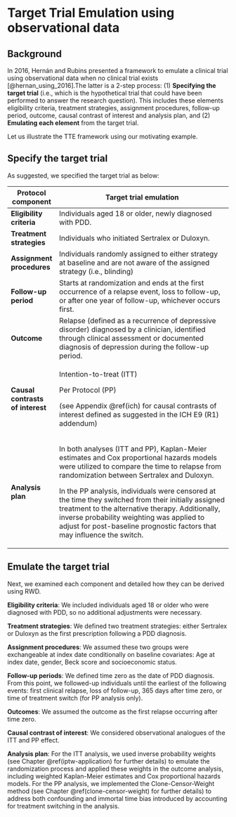 # Target Trial Emulation using observational data {#target-trial-emulation}

## Background

In 2016, Hernán and Rubins presented a framework to emulate a clinical trial using observational data when no clinical trial exists [@hernan_using_2016].The latter is a 2-step process: (1) **Specifying the target trial** (i.e., which is the hypothetical trial that could have been performed to answer the research question). This includes these elements eligibility criteria, treatment strategies, assignment procedures, follow-up period, outcome, causal contrast of interest and analysis plan, and (2) **Emulating each element** from the target trial.

Let us illustrate the TTE framework using our motivating example.

## Specify the target trial

As suggested, we specified the target trial as below:

+----------------------------------+-----------------------------------------------------------------------------------------------------------------------------------------------------------------------------------------------------------------------------------------------------------------------------------+
| Protocol component               | Target trial emulation                                                                                                                                                                                                                                                            |
+==================================+===================================================================================================================================================================================================================================================================================+
| **Eligibility criteria**         | Individuals aged 18 or older, newly diagnosed with PDD.                                                                                                                                                                                                                           |
+----------------------------------+-----------------------------------------------------------------------------------------------------------------------------------------------------------------------------------------------------------------------------------------------------------------------------------+
| **Treatment strategies**         | Individuals who initiated Sertralex or Duloxyn.                                                                                                                                                                                                                                   |
+----------------------------------+-----------------------------------------------------------------------------------------------------------------------------------------------------------------------------------------------------------------------------------------------------------------------------------+
| **Assignment procedures**        | Individuals randomly assigned to either strategy at baseline and are not aware of the assigned strategy (i.e., blinding)                                                                                                                                                          |
+----------------------------------+-----------------------------------------------------------------------------------------------------------------------------------------------------------------------------------------------------------------------------------------------------------------------------------+
| **Follow-up period**             | Starts at randomization and ends at the first occurrence of a relapse event, loss to follow-up, or after one year of follow-up, whichever occurs first.                                                                                                                           |
+----------------------------------+-----------------------------------------------------------------------------------------------------------------------------------------------------------------------------------------------------------------------------------------------------------------------------------+
| **Outcome**                      | Relapse (defined as a recurrence of depressive disorder) diagnosed by a clinician, identified through clinical assessment or documented diagnosis of depression during the follow-up period.                                                                                      |
+----------------------------------+-----------------------------------------------------------------------------------------------------------------------------------------------------------------------------------------------------------------------------------------------------------------------------------+
| **Causal contrasts of interest** | Intention-to-treat (ITT)                                                                                                                                                                                                                                                          |
|                                  |                                                                                                                                                                                                                                                                                   |
|                                  | Per Protocol (PP)                                                                                                                                                                                                                                                                 |
|                                  |                                                                                                                                                                                                                                                                                   |
|                                  | (see Appendix \@ref(ich) for causal contrasts of interest defined as suggested in the ICH E9 (R1) addendum)                                                                                                                                                                       |
+----------------------------------+-----------------------------------------------------------------------------------------------------------------------------------------------------------------------------------------------------------------------------------------------------------------------------------+
| **Analysis plan**                | In both analyses (ITT and PP), Kaplan-Meier estimates and Cox proportional hazards models were utilized to compare the time to relapse from randomization between Sertralex and Duloxyn.                                                                                          |
|                                  |                                                                                                                                                                                                                                                                                   |
|                                  | In the PP analysis, individuals were censored at the time they switched from their initially assigned treatment to the alternative therapy. Additionally, inverse probability weighting was applied to adjust for post-baseline prognostic factors that may influence the switch. |
+----------------------------------+-----------------------------------------------------------------------------------------------------------------------------------------------------------------------------------------------------------------------------------------------------------------------------------+

## Emulate the target trial

Next, we examined each component and detailed how they can be derived using RWD.

**Eligibility criteria**: We included individuals aged 18 or older who were diagnosed with PDD, so no additional adjustments were necessary.

**Treatment strategies**: We defined two treatment strategies: either Sertralex or Duloxyn as the first prescription following a PDD diagnosis.

**Assignment procedures**: We assumed these two groups were exchangeable at index date conditionally on baseline covariates: Age at index date, gender, Beck score and socioeconomic status.

**Follow-up periods**: We defined time zero as the date of PDD diagnosis. From this point, we followed-up individuals until the earliest of the following events: first clinical relapse, loss of follow-up, 365 days after time zero, or time of treatment switch (for PP analysis only).

**Outcomes**: We assumed the outcome as the first relapse occurring after time zero.

**Causal contrast of interest**: We considered observational analogues of the ITT and PP effect.

**Analysis plan**: For the ITT analysis, we used inverse probability weights (see Chapter \@ref(iptw-application) for further details) to emulate the randomization process and applied these weights in the outcome analysis, including weighted Kaplan-Meier estimates and Cox proportional hazards models. For the PP analysis, we implemented the Clone-Censor-Weight method (see Chapter \@ref(clone-censor-weight) for further details) to address both confounding and immortal time bias introduced by accounting for treatment switching in the analysis.
